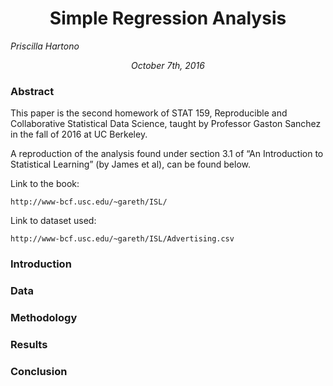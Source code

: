 <h1 align = "center"> Simple Regression Analysis </h1>

<p aligh = "center"> <i> Priscilla Hartono </i> </p>

<p align = "center"> <i> October 7th, 2016 </i> </p>


### Abstract

This paper is the second homework of STAT 159, Reproducible and Collaborative Statistical Data Science, taught by Professor Gaston Sanchez in the fall of 2016 at UC Berkeley.

A reproduction of the analysis found under section 3.1 of "An Introduction to Statistical Learning" (by James et al), can be found below.

Link to the book:

	http://www-bcf.usc.edu/~gareth/ISL/

Link to dataset used:

	http://www-bcf.usc.edu/~gareth/ISL/Advertising.csv


### Introduction


### Data


### Methodology


### Results


### Conclusion
